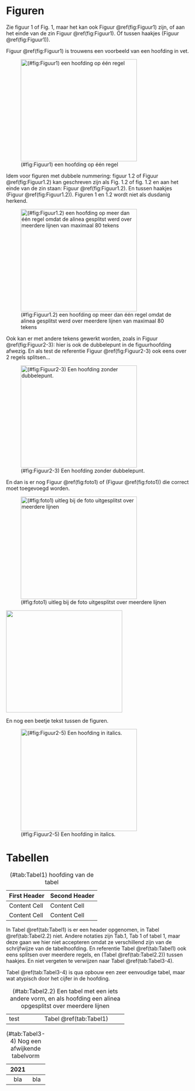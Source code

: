 # Figuren

Zie figuur 1 of Fig. 1, maar het kan ook Figuur \@ref(fig:Figuur1) zijn, of aan het einde van de
zin Figuur \@ref(fig:Figuur1).  Of tussen haakjes (Figuur \@ref(fig:Figuur1)).

Figuur \@ref(fig:Figuur1) is trouwens een voorbeeld van een hoofding in vet.

![(#fig:Figuur1) een hoofding op één regel](./path/naar/image1.png){width="3.3in" height="2.9in"}

Idem voor figuren met dubbele nummering: figuur 1.2 of Figuur \@ref(fig:Figuur1.2) kan
geschreven zijn als Fig. 1.2 of fig. 1.2 en aan het einde van de zin staan:
Figuur \@ref(fig:Figuur1.2).  En tussen haakjes (Figuur \@ref(fig:Figuur1.2)).  Figuren 1 en 1.2 wordt niet als
dusdanig herkend.

![(#fig:Figuur1.2) een hoofding op meer dan één regel omdat de alinea gesplitst
werd over meerdere lijnen van maximaal 80 tekens](./path/naar/image2.png){width="3.3in" height="2.9in"}

Ook kan er met andere tekens gewerkt worden, zoals in Figuur \@ref(fig:Figuur2-3): hier is ook
de dubbelepunt in de figuurhoofding afwezig.  En als test de referentie Figuur
\@ref(fig:Figuur2-3) ook eens over 2 regels splitsen...

![(#fig:Figuur2-3) Een hoofding zonder dubbelepunt.](./path/naar/image3.png){width="3.3in" height="2.9in"}

En dan is er nog Figuur \@ref(fig:foto1) of (Figuur \@ref(fig:foto1)) die correct moet toegevoegd worden.

  ![(#fig:foto1) uitleg bij de foto
uitgesplitst over meerdere lijnen](./media/image1.jpg){width="3.3in" height="2.9in"}

![](./path/naar/fig/without/heading.png){width="3.3in" height="2.9in"}

En nog een beetje tekst tussen de figuren.

![(#fig:Figuur2-5) Een hoofding in italics.](./path/naar/image4.png){width="3.3in" height="2.9in"}

# Tabellen

Table: (#tab:Tabel1) hoofding van de tabel

First Header  | Second Header
  ----------- | -------------
Content Cell  | Content Cell
Content Cell  | Content Cell

In Tabel \@ref(tab:Tabel1) is er een header opgenomen, in Tabel \@ref(tab:Tabel2.2) niet. Andere notaties zijn
Tab.1, Tab 1 of tabel 1, maar deze gaan we hier niet accepteren omdat ze
verschillend zijn van de schrijfwijze van de tabelhoofding.  En referentie Tabel
\@ref(tab:Tabel1) ook eens splitsen over meerdere regels, en (Tabel \@ref(tab:Tabel2.2)) tussen haakjes. En
niet vergeten te verwijzen naar Tabel \@ref(tab:Tabel3-4).

Tabel \@ref(tab:Tabel3-4) is qua opbouw een zeer eenvoudige tabel, maar wat atypisch door het
cijfer in de hoofding.

Table: (#tab:Tabel2.2) Een tabel met een iets andere vorm, en als hoofding een alinea
opgesplitst over meerdere lijnen

+-------------+---------------+
| test        | Tabel \@ref(tab:Tabel1)       |
+-------------+---------------+

Table: (#tab:Tabel3-4) Nog een afwijkende tabelvorm

    2021  
  ------- ------
  bla     bla

